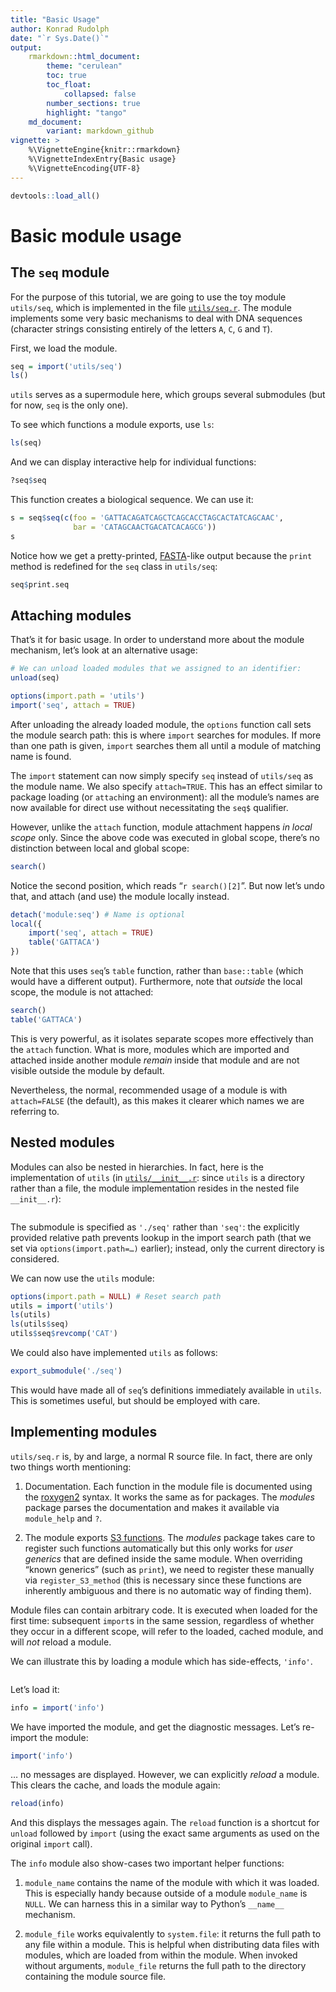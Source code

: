 ```yaml
---
title: "Basic Usage"
author: Konrad Rudolph
date: "`r Sys.Date()`"
output:
    rmarkdown::html_document:
        theme: "cerulean"
        toc: true
        toc_float:
            collapsed: false
        number_sections: true
        highlight: "tango"
    md_document:
        variant: markdown_github
vignette: >
    %\VignetteEngine{knitr::rmarkdown}
    %\VignetteIndexEntry{Basic usage}
    %\VignetteEncoding{UTF-8}
---
```

```r
devtools::load_all()
```

# Basic module usage

## The `seq` module

For the purpose of this tutorial, we are going to use the toy module
`utils/seq`, which is implemented in the file [`utils/seq.r`](utils/seq.r).
The module implements some very basic mechanisms to deal with DNA sequences
(character strings consisting entirely of the letters `A`, `C`, `G` and `T`).

First, we load the module.

```r
seq = import('utils/seq')
ls()
```

`utils` serves as a supermodule here, which groups several submodules (but for
now, `seq` is the only one).

To see which functions a module exports, use `ls`:

```r
ls(seq)
```

And we can display interactive help for individual functions:

```r
?seq$seq
```

This function creates a biological sequence. We can use it:

```r
s = seq$seq(c(foo = 'GATTACAGATCAGCTCAGCACCTAGCACTATCAGCAAC',
              bar = 'CATAGCAACTGACATCACAGCG'))
s
```

Notice how we get a pretty-printed,
[FASTA](http://en.wikipedia.org/wiki/FASTA_format)-like output because the
`print` method is redefined for the `seq` class in `utils/seq`:

```r
seq$print.seq
```

## Attaching modules

That’s it for basic usage. In order to understand more about the module
mechanism, let’s look at an alternative usage:

```r
# We can unload loaded modules that we assigned to an identifier:
unload(seq)

options(import.path = 'utils')
import('seq', attach = TRUE)
```

After unloading the already loaded module, the `options` function call sets
the module search path: this is where `import` searches for modules. If more
than one path is given, `import` searches them all until a module of matching
name is found.

The `import` statement can now simply specify `seq` instead of `utils/seq` as
the module name. We also specify `attach=TRUE`. This has an effect similar to
package loading (or `attach`ing an environment): all the module’s names are
now available for direct use without necessitating the `seq$` qualifier.

However, unlike the `attach` function, module attachment happens *in local
scope* only. Since the above code was executed in global scope, there’s no
distinction between local and global scope:

```r
search()
```

Notice the second position, which reads “`r search()[2]`”. But now let’s undo
that, and attach (and use) the module locally instead.

```r
detach('module:seq') # Name is optional
local({
    import('seq', attach = TRUE)
    table('GATTACA')
})
```

Note that this uses `seq`’s `table` function, rather than `base::table` (which
would have a different output). Furthermore, note that *outside* the local
scope, the module is not attached:

```r
search()
table('GATTACA')
```

This is very powerful, as it isolates separate scopes more effectively than
the `attach` function. What is more, modules which are imported and attached
inside another module *remain* inside that module and are not visible outside
the module by default.

Nevertheless, the normal, recommended usage of a module is with `attach=FALSE`
(the default), as this makes it clearer which names we are referring to.

## Nested modules

Modules can also be nested in hierarchies. In fact, here is the implementation
of `utils` (in [`utils/__init__.r`](utils/__init__.r): since `utils` is a
directory rather than a file, the module implementation resides in the nested
file `__init__.r`):

```r
```

The submodule is specified as `'./seq'` rather than `'seq'`: the
explicitly provided relative path prevents lookup in the import search path
(that we set via `options(import.path=…)` earlier); instead, only the current
directory is considered.

We can now use the `utils` module:

```r
options(import.path = NULL) # Reset search path
utils = import('utils')
ls(utils)
ls(utils$seq)
utils$seq$revcomp('CAT')
```

We could also have implemented `utils` as follows:

```r
export_submodule('./seq')
```

This would have made all of `seq`’s definitions immediately available in
`utils`. This is sometimes useful, but should be employed with care.

## Implementing modules

`utils/seq.r` is, by and large, a normal R source file. In fact, there are only
two things worth mentioning:

1. Documentation. Each function in the module file is documented using the
   [roxygen2](http://cran.r-project.org/web/packages/roxygen2/index.html)
   syntax. It works the same as for packages. The *modules* package parses the
   documentation and makes it available via `module_help` and `?`.

2. The module exports [S3 functions](http://adv-r.had.co.nz/S3.html). The
   *modules* package takes care to register such functions automatically but
   this only works for *user generics* that are defined inside the same module.
   When overriding “known generics” (such as `print`), we need to register
   these manually via `register_S3_method` (this is necessary since these
   functions are inherently ambiguous and there is no automatic way of finding
   them).

Module files can contain arbitrary code. It is executed when loaded for the
first time: subsequent `import`s in the same session, regardless of whether they
occur in a different scope, will refer to the loaded, cached module, and will
*not* reload a module.

We can illustrate this by loading a module which has side-effects, `'info'`.

```r
```

Let’s load it:

```r
info = import('info')
```

We have imported the module, and get the diagnostic messages. Let’s re-import
the module:

```r
import('info')
```

… no messages are displayed. However, we can explicitly *reload* a module. This
clears the cache, and loads the module again:

```r
reload(info)
```

And this displays the messages again. The `reload` function is a shortcut for
`unload` followed by `import` (using the exact same arguments as used on the
original `import` call).

The `info` module also show-cases two important helper functions:

1. `module_name` contains the name of the module with which it was loaded. This
   is especially handy because outside of a module `module_name` is `NULL`. We
   can harness this in a similar way to Python’s `__name__` mechanism.

2. `module_file` works equivalently to `system.file`: it returns the full path
   to any file within a module. This is helpful when distributing data files
   with modules, which are loaded from within the module. When invoked without
   arguments, `module_file` returns the full path to the directory containing
   the module source file.
